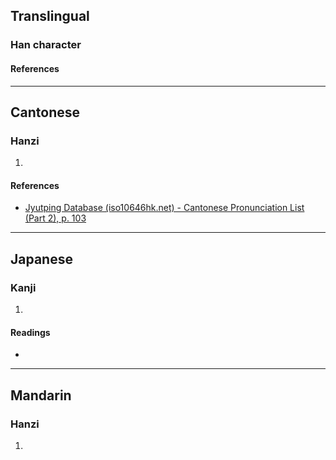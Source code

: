 {{character info}}
{{character info|0x2F88B}}
==Translingual==

===Han character===
{{Han char|rn=53|rad=广|as=08|sn=11|four=00244|canj=ITT|ids=⿸广并}}

====References====
{{Han ref|kx=0346.300|dkj=09349|hdz=20888.060|uh=5EB0|ud=24240|bh=CEB5|bd=52917}}
{{Han ref|uh=2F88B}}

----

==Cantonese==

===Hanzi===
{{yue-hanzi|jyut=[[bing6]]|y=bing6}}

# {{rfdef|yue|sort=广08}}

====References====
* [http://www.iso10646hk.net/jp/document/download.jsp Jyutping Database (iso10646hk.net) - Cantonese Pronunciation List (Part 2), p. 103]

----

==Japanese==

===Kanji===
{{ja-kanji|grade=|rs=广08}}

# {{rfdef|ja|sort=广08}}

====Readings====
* {{ja-readings|on=[[へい]] (hei), [[ひょう]] (hyō), [[びょう]] (byō)|kun=[[おおい]] (ooi), [[おおう]] (oou), [[おさめる]] (osameru)}}

----

==Mandarin==

===Hanzi===
{{cmn-hanzi|pin=[[bìng]] ([[bing4]])|wg=ping<sup>4</sup>}}

# {{rfdef|cmn|sort=广08}}